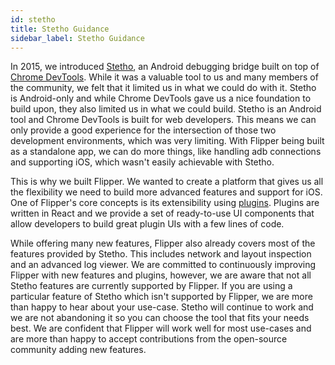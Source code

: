```yaml
---
id: stetho
title: Stetho Guidance
sidebar_label: Stetho Guidance
---
```


In 2015, we introduced [Stetho](http://facebook.github.io/stetho/), an Android debugging bridge built on top of [Chrome DevTools](https://developers.google.com/web/tools/chrome-devtools/). While it was a valuable tool to us and many members of the community, we felt that it limited us in what we could do with it. Stetho is Android-only and while Chrome DevTools gave us a nice foundation to build upon, they also limited us in what we could build. Stetho is an Android tool and Chrome DevTools is built for web developers. This means we can only provide a good experience for the intersection of those two development environments, which was very limiting. With Flipper being built as a standalone app, we can do more things, like handling adb connections and supporting iOS, which wasn't easily achievable with Stetho.

This is why we built Flipper. We wanted to create a platform that gives us all the flexibility we need to build more advanced features and support for iOS. One of Flipper's core concepts is its extensibility using [plugins](tutorial/intro.mdx). Plugins are written in React and we provide a set of ready-to-use UI components that allow developers to build great plugin UIs with a few lines of code.

While offering many new features, Flipper also already covers most of the features provided by Stetho. This includes network and layout inspection and an advanced log viewer. We are committed to continuously improving Flipper with new features and plugins, however, we are aware that not all Stetho features are currently supported by Flipper. If you are using a particular feature of Stetho which isn't supported by Flipper, we are more than happy to hear about your use-case. Stetho will continue to work and we are not abandoning it so you can choose the tool that fits your needs best. We are confident that Flipper will work well for most use-cases and are more than happy to accept contributions from the open-source community adding new features.

